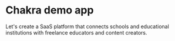 # Chakra demo app

Let's create a SaaS platform that connects schools and educational institutions with freelance educators and content creators.


